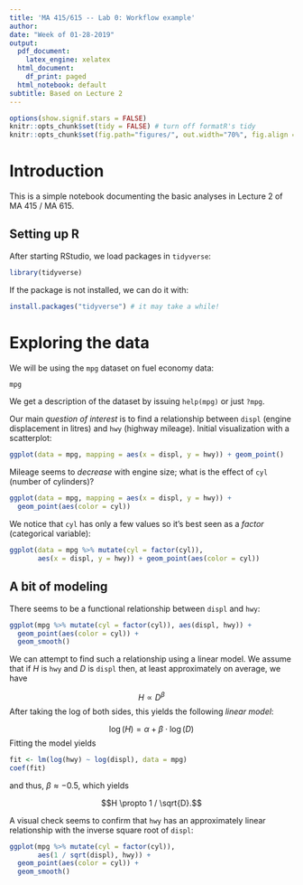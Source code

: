 ---
title: 'MA 415/615 -- Lab 0: Workflow example'
author:
date: "Week of 01-28-2019"
output:
  pdf_document:
    latex_engine: xelatex
  html_document:
    df_print: paged
  html_notebook: default
subtitle: Based on Lecture 2
---

```{r setup, include=FALSE}
options(show.signif.stars = FALSE)
knitr::opts_chunk$set(tidy = FALSE) # turn off formatR's tidy
knitr::opts_chunk$set(fig.path="figures/", out.width="70%", fig.align = "center")
```

# Introduction

This is a simple notebook documenting the basic analyses in Lecture 2 of MA 415 / MA 615.


## Setting up R

After starting RStudio, we load packages in `tidyverse`:

```{r tidyverse}
library(tidyverse)
```

If the package is not installed, we can do it with:

```{r install, eval=FALSE}
install.packages("tidyverse") # it may take a while!
```

# Exploring the data

We will be using the `mpg` dataset on fuel economy data:

```{r mpg}
mpg
```

We get a description of the dataset by issuing `help(mpg)` or just `?mpg`.

Our main *question of interest* is to find a relationship between `displ` (engine displacement in litres) and `hwy` (highway mileage). Initial visualization with a scatterplot:

```{r displhwy1}
ggplot(data = mpg, mapping = aes(x = displ, y = hwy)) + geom_point()
```

Mileage seems to *decrease* with engine size; what is the effect of `cyl` (number of cylinders)?

```{r displhwy2}
ggplot(data = mpg, mapping = aes(x = displ, y = hwy)) +
  geom_point(aes(color = cyl))
```

We notice that `cyl` has only a few values so it's best seen as a *factor* (categorical variable):

```{r displhwy3}
ggplot(data = mpg %>% mutate(cyl = factor(cyl)),
       aes(x = displ, y = hwy)) + geom_point(aes(color = cyl))
```


## A bit of modeling

There seems to be a functional relationship between `displ` and `hwy`:

```{r displhwy4, message=FALSE}
ggplot(mpg %>% mutate(cyl = factor(cyl)), aes(displ, hwy)) +
  geom_point(aes(color = cyl)) +
  geom_smooth()
```

We can attempt to find such a relationship using a linear model. We assume that if $H$ is `hwy` and $D$ is `displ` then, at least approximately on average, we have 

$$H \propto D^{\beta}$$ 
After taking the log of both sides, this yields the following *linear model*:

$$\log(H) = \alpha + \beta \cdot \log(D)$$
Fitting the model yields

```{r lm}
fit <- lm(log(hwy) ~ log(displ), data = mpg) 
coef(fit)
```
and thus, $\beta \approx -0.5$, which yields

$$H \propto 1 / \sqrt{D}.$$

A visual check seems to confirm that `hwy` has an approximately linear relationship with the inverse square root of `displ`:

```{r displhwy5, message=FALSE}
ggplot(mpg %>% mutate(cyl = factor(cyl)),
       aes(1 / sqrt(displ), hwy)) +
  geom_point(aes(color = cyl)) +
  geom_smooth()
```
